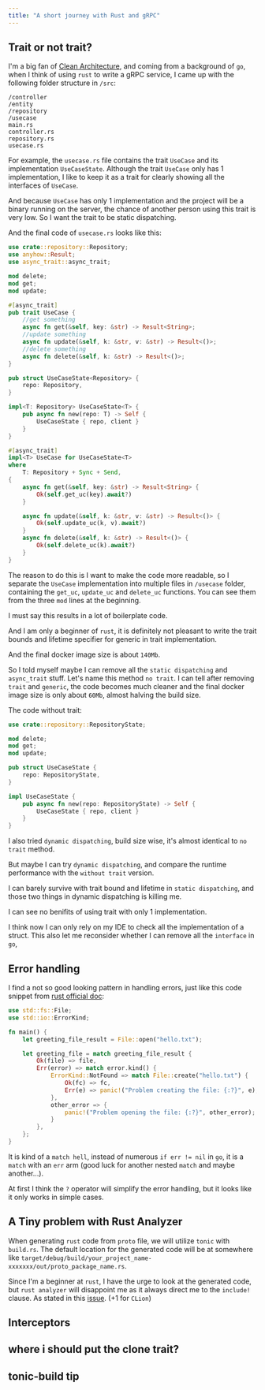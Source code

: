 ```yaml
---
title: "A short journey with Rust and gRPC"
---
```


## Trait or not trait?

I'm a big fan of [Clean Architecture](https://blog.cleancoder.com/uncle-bob/2012/08/13/the-clean-architecture.html), and coming from a background of `go`, when I think of using `rust` to write a gRPC service, I came up with the following folder structure in `/src`:

```
/controller
/entity
/repository
/usecase
main.rs
controller.rs
repository.rs
usecase.rs
```

For example, the `usecase.rs` file contains the trait `UseCase` and its implementation `UseCaseState`. Although the trait `UseCase` only has 1 implementation, I like to keep it as a trait for clearly showing all the interfaces of `UseCase`.

And because `UseCase` has only 1 implementation and the project will be a binary running on the server, the chance of another person using this trait is very low. So I want the trait to be static dispatching.

And the final code of `usecase.rs` looks like this:

```rust
use crate::repository::Repository;
use anyhow::Result;
use async_trait::async_trait;

mod delete;
mod get;
mod update;

#[async_trait]
pub trait UseCase {
	//get something
    async fn get(&self, key: &str) -> Result<String>;
	//update something
    async fn update(&self, k: &str, v: &str) -> Result<()>;
	//delete something
    async fn delete(&self, k: &str) -> Result<()>;
}

pub struct UseCaseState<Repository> {
    repo: Repository,
}

impl<T: Repository> UseCaseState<T> {
    pub async fn new(repo: T) -> Self {
        UseCaseState { repo, client }
    }
}

#[async_trait]
impl<T> UseCase for UseCaseState<T>
where
    T: Repository + Sync + Send,
{
    async fn get(&self, key: &str) -> Result<String> {
        Ok(self.get_uc(key).await?)
    }

    async fn update(&self, k: &str, v: &str) -> Result<()> {
        Ok(self.update_uc(k, v).await?)
    }
    async fn delete(&self, k: &str) -> Result<()> {
        Ok(self.delete_uc(k).await?)
    }
}
```

The reason to do this is I want to make the code more readable, so I separate the `UseCase` implementation into multiple files in `/usecase` folder, containing the `get_uc`, `update_uc` and `delete_uc` functions. You can see them from the three `mod` lines at the beginning.

I must say this results in a lot of boilerplate code.

And I am only a beginner of `rust`, it is definitely not pleasant to write the trait bounds and lifetime specifier for generic in trait implementation.

And the final docker image size is about `140Mb`.

So I told myself maybe I can remove all the `static dispatching` and `async_trait` stuff. Let's name this method `no trait`. I can tell after removing `trait` and `generic`, the code becomes much cleaner and the final docker image size is only about `60Mb`, almost halving the build size.

The code without trait:

```rust
use crate::repository::RepositoryState;

mod delete;
mod get;
mod update;

pub struct UseCaseState {
    repo: RepositoryState,
}

impl UseCaseState {
    pub async fn new(repo: RepositoryState) -> Self {
        UseCaseState { repo, client }
    }
}
```

I also tried `dynamic dispatching`, build size wise, it's almost identical to `no trait` method.

But maybe I can try `dynamic dispatching`, and compare the runtime performance with the `without trait` version.

I can barely survive with trait bound and lifetime in `static dispatching`, and those two things in dynamic dispatching is killing me.

I can see no benifits of using trait with only 1 implementation.

I think now I can only rely on my IDE to check all the implementation of a struct. This also let me reconsider whether I can remove all the `interface` in `go`,

## Error handling

I find a not so good looking pattern in handling errors, just like this code snippet from [rust official doc](https://doc.rust-lang.org/book/ch09-02-recoverable-errors-with-result.html):

```rust
use std::fs::File;
use std::io::ErrorKind;

fn main() {
    let greeting_file_result = File::open("hello.txt");

    let greeting_file = match greeting_file_result {
        Ok(file) => file,
        Err(error) => match error.kind() {
            ErrorKind::NotFound => match File::create("hello.txt") {
                Ok(fc) => fc,
                Err(e) => panic!("Problem creating the file: {:?}", e),
            },
            other_error => {
                panic!("Problem opening the file: {:?}", other_error);
            }
        },
    };
}
```

It is kind of a `match hell`, instead of numerous `if err != nil` in `go`, it is a `match` with an `err` arm (good luck for another nested `match` and maybe another...).

At first I think the `?` operator will simplify the error handling, but it looks like it only works in simple cases.

## A Tiny problem with Rust Analyzer

When generating `rust` code from `proto` file, we will utilize `tonic` with `build.rs`. The default location for the generated code will be at somewhere like `target/debug/build/your_project_name-xxxxxxx/out/proto_package_name.rs`.

Since I'm a beginner at `rust`, I have the urge to look at the generated code, but `rust analyzer` will disappoint me as it always direct me to the `include!` clause. As stated in this [issue](https://github.com/rust-lang/rust-analyzer/issues/3767). (+1 for `CLion`)

## Interceptors

## where i should put the clone trait?

## tonic-build tip
